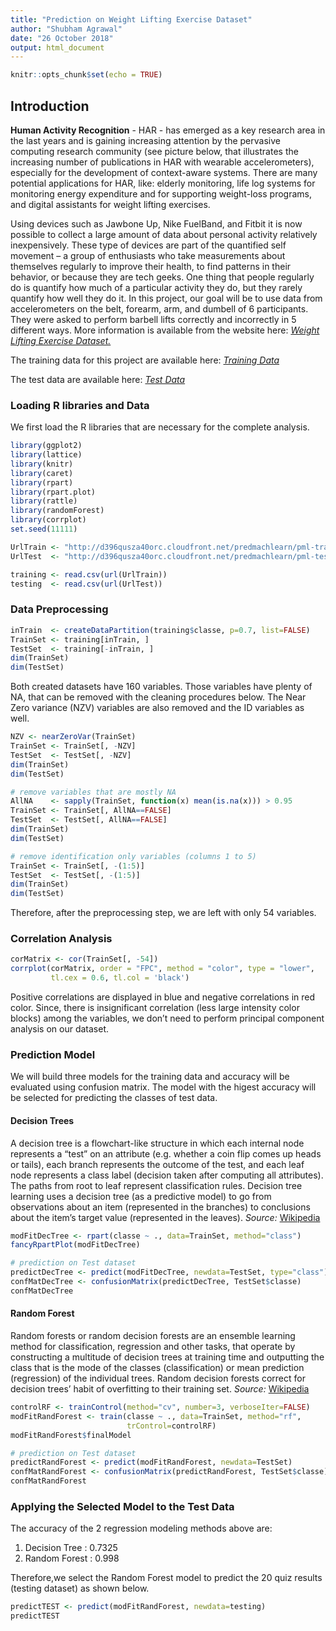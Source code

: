 ```yaml
---
title: "Prediction on Weight Lifting Exercise Dataset"
author: "Shubham Agrawal"
date: "26 October 2018"
output: html_document
---
```


```r
knitr::opts_chunk$set(echo = TRUE)
```

## Introduction
**Human Activity Recognition** - HAR - has emerged as a key research area in the last years and is gaining increasing attention by the pervasive computing research community (see picture below, that illustrates the increasing number of publications in HAR with wearable accelerometers), especially for the development of context-aware systems. There are many potential applications for HAR, like: elderly monitoring, life log systems for monitoring energy expenditure and for supporting weight-loss programs, and digital assistants for weight lifting exercises.

Using devices such as Jawbone Up, Nike FuelBand, and Fitbit it is now possible to collect a large amount of data about personal activity relatively inexpensively. These type of devices are part of the quantified self movement – a group of enthusiasts who take measurements about themselves regularly to improve their health, to find patterns in their behavior, or because they are tech geeks. One thing that people regularly do is quantify how much of a particular activity they do, but they rarely quantify how well they do it. In this project, our goal will be to use data from accelerometers on the belt, forearm, arm, and dumbell of 6 participants. They were asked to perform barbell lifts correctly and incorrectly in 5 different ways. More information is available from the website here: [_Weight Lifting Exercise Dataset._](http://web.archive.org/web/20161224072740/http:/groupware.les.inf.puc-rio.br/har)

The training data for this project are available here: [_Training Data_](https://d396qusza40orc.cloudfront.net/predmachlearn/pml-training.csv)

The test data are available here: [_Test Data_](https://d396qusza40orc.cloudfront.net/predmachlearn/pml-testing.csv)

### Loading R libraries and Data
We first load the R libraries that are necessary for the complete analysis.

```r
library(ggplot2)
library(lattice)
library(knitr)
library(caret)
library(rpart)
library(rpart.plot)
library(rattle)
library(randomForest)
library(corrplot)
set.seed(11111)

UrlTrain <- "http://d396qusza40orc.cloudfront.net/predmachlearn/pml-training.csv"
UrlTest  <- "http://d396qusza40orc.cloudfront.net/predmachlearn/pml-testing.csv"

training <- read.csv(url(UrlTrain))
testing  <- read.csv(url(UrlTest))
```

### Data Preprocessing
```r
inTrain  <- createDataPartition(training$classe, p=0.7, list=FALSE)
TrainSet <- training[inTrain, ]
TestSet  <- training[-inTrain, ]
dim(TrainSet)
dim(TestSet)
```

Both created datasets have 160 variables. Those variables have plenty of NA, that can be removed with the cleaning procedures below. The Near Zero variance (NZV) variables are also removed and the ID variables as well.

```r
NZV <- nearZeroVar(TrainSet)
TrainSet <- TrainSet[, -NZV]
TestSet  <- TestSet[, -NZV]
dim(TrainSet)
dim(TestSet)

# remove variables that are mostly NA
AllNA    <- sapply(TrainSet, function(x) mean(is.na(x))) > 0.95
TrainSet <- TrainSet[, AllNA==FALSE]
TestSet  <- TestSet[, AllNA==FALSE]
dim(TrainSet)
dim(TestSet)

# remove identification only variables (columns 1 to 5)
TrainSet <- TrainSet[, -(1:5)]
TestSet  <- TestSet[, -(1:5)]
dim(TrainSet)
dim(TestSet)
```

Therefore, after the preprocessing step, we are left with only 54 variables.

### Correlation Analysis
```r
corMatrix <- cor(TrainSet[, -54])
corrplot(corMatrix, order = "FPC", method = "color", type = "lower", 
         tl.cex = 0.6, tl.col = 'black')
```

Positive correlations are displayed in blue and negative correlations in red color. Since, there is insignificant correlation (less large intensity color blocks) among the variables, we don't need to perform principal component analysis on our dataset.

### Prediction Model
We will build three models for the training data and accuracy will be evaluated using confusion matrix. The model with the higest accuracy will be selected for predicting the classes of test data.

#### Decision Trees
A decision tree is a flowchart-like structure in which each internal node represents a "test" on an attribute (e.g. whether a coin flip comes up heads or tails), each branch represents the outcome of the test, and each leaf node represents a class label (decision taken after computing all attributes). The paths from root to leaf represent classification rules. Decision tree learning uses a decision tree (as a predictive model) to go from observations about an item (represented in the branches) to conclusions about the item's target value (represented in the leaves). _Source:_ [Wikipedia](https://en.wikipedia.org/wiki/Decision_tree_learning)

```r
modFitDecTree <- rpart(classe ~ ., data=TrainSet, method="class")
fancyRpartPlot(modFitDecTree)

# prediction on Test dataset
predictDecTree <- predict(modFitDecTree, newdata=TestSet, type="class")
confMatDecTree <- confusionMatrix(predictDecTree, TestSet$classe)
confMatDecTree
```

#### Random Forest
Random forests or random decision forests are an ensemble learning method for classification, regression and other tasks, that operate by constructing a multitude of decision trees at training time and outputting the class that is the mode of the classes (classification) or mean prediction (regression) of the individual trees. Random decision forests correct for decision trees' habit of overfitting to their training set. _Source:_ [Wikipedia](https://en.wikipedia.org/wiki/Random_forest)

```r
controlRF <- trainControl(method="cv", number=3, verboseIter=FALSE)
modFitRandForest <- train(classe ~ ., data=TrainSet, method="rf",
                          trControl=controlRF)
modFitRandForest$finalModel

# prediction on Test dataset
predictRandForest <- predict(modFitRandForest, newdata=TestSet)
confMatRandForest <- confusionMatrix(predictRandForest, TestSet$classe)
confMatRandForest
```

### Applying the Selected Model to the Test Data
The accuracy of the 2 regression modeling methods above are:

1. Decision Tree : 0.7325
2. Random Forest : 0.998

Therefore,we select the Random Forest model to predict the 20 quiz results (testing dataset) as shown below.

```r
predictTEST <- predict(modFitRandForest, newdata=testing)
predictTEST
```
    